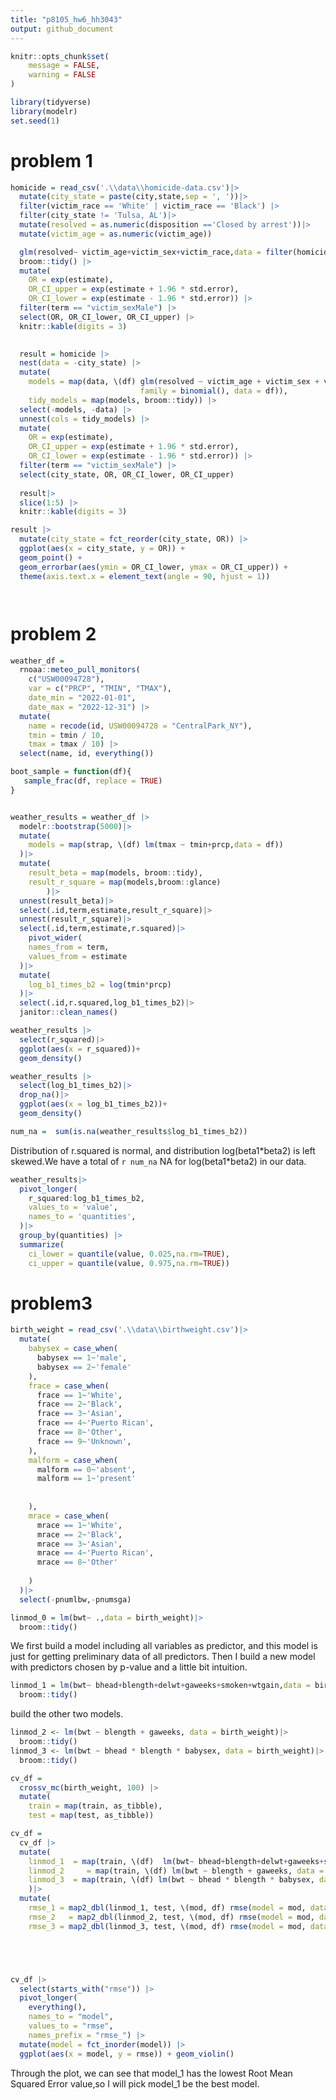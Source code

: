 ```yaml
---
title: "p8105_hw6_hh3043"
output: github_document
---
```

```r
knitr::opts_chunk$set(
	message = FALSE,
	warning = FALSE
)
```


```r
library(tidyverse)
library(modelr)
set.seed(1)
```

# problem 1


```r

homicide = read_csv('.\\data\\homicide-data.csv')|>
  mutate(city_state = paste(city,state,sep = ', '))|>
  filter(victim_race == 'White' | victim_race == 'Black') |>
  filter(city_state != 'Tulsa, AL')|>
  mutate(resolved = as.numeric(disposition =='Closed by arrest'))|>
  mutate(victim_age = as.numeric(victim_age))

  glm(resolved~ victim_age+victim_sex+victim_race,data = filter(homicide,city_state == 'Baltimore, MD'),family = binomial())|>
  broom::tidy() |> 
  mutate(
    OR = exp(estimate), 
    OR_CI_upper = exp(estimate + 1.96 * std.error),
    OR_CI_lower = exp(estimate - 1.96 * std.error)) |> 
  filter(term == "victim_sexMale") |> 
  select(OR, OR_CI_lower, OR_CI_upper) |>
  knitr::kable(digits = 3)
  

  result = homicide |> 
  nest(data = -city_state) |> 
  mutate(
    models = map(data, \(df) glm(resolved ~ victim_age + victim_sex + victim_race, 
                             family = binomial(), data = df)),
    tidy_models = map(models, broom::tidy)) |> 
  select(-models, -data) |> 
  unnest(cols = tidy_models) |> 
  mutate(
    OR = exp(estimate), 
    OR_CI_upper = exp(estimate + 1.96 * std.error),
    OR_CI_lower = exp(estimate - 1.96 * std.error)) |> 
  filter(term == "victim_sexMale") |> 
  select(city_state, OR, OR_CI_lower, OR_CI_upper) 
  
  result|>
  slice(1:5) |> 
  knitr::kable(digits = 3)
```

```r
result |> 
  mutate(city_state = fct_reorder(city_state, OR)) |> 
  ggplot(aes(x = city_state, y = OR)) + 
  geom_point() + 
  geom_errorbar(aes(ymin = OR_CI_lower, ymax = OR_CI_upper)) + 
  theme(axis.text.x = element_text(angle = 90, hjust = 1))




```

# problem 2

```r
weather_df = 
  rnoaa::meteo_pull_monitors(
    c("USW00094728"),
    var = c("PRCP", "TMIN", "TMAX"), 
    date_min = "2022-01-01",
    date_max = "2022-12-31") |>
  mutate(
    name = recode(id, USW00094728 = "CentralPark_NY"),
    tmin = tmin / 10,
    tmax = tmax / 10) |>
  select(name, id, everything())

boot_sample = function(df){
   sample_frac(df, replace = TRUE)
}


weather_results = weather_df |>
  modelr::bootstrap(5000)|>
  mutate(
    models = map(strap, \(df) lm(tmax ~ tmin+prcp,data = df))
  )|>
  mutate(
    result_beta = map(models, broom::tidy),
    result_r_square = map(models,broom::glance)
        )|>
  unnest(result_beta)|>
  select(.id,term,estimate,result_r_square)|>
  unnest(result_r_square)|>
  select(.id,term,estimate,r.squared)|>
    pivot_wider(
    names_from = term,
    values_from = estimate
  )|>
  mutate(
    log_b1_times_b2 = log(tmin*prcp)
  )|>
  select(.id,r.squared,log_b1_times_b2)|>
  janitor::clean_names()

weather_results |>
  select(r_squared)|>
  ggplot(aes(x = r_squared))+
  geom_density()

weather_results |>
  select(log_b1_times_b2)|>
  drop_na()|>
  ggplot(aes(x = log_b1_times_b2))+
  geom_density()

num_na =  sum(is.na(weather_results$log_b1_times_b2))
```

Distribution of r.squared is normal, and distribution log(beta1\*beta2) is left skewed.We have a total of `r num_na` NA for log(beta1\*beta2) in our data.

```r
weather_results|> 
  pivot_longer(
    r_squared:log_b1_times_b2,
    values_to = 'value',
    names_to = 'quantities',
  )|>
  group_by(quantities) |> 
  summarize(
    ci_lower = quantile(value, 0.025,na.rm=TRUE), 
    ci_upper = quantile(value, 0.975,na.rm=TRUE))

```

# problem3


```r
birth_weight = read_csv('.\\data\\birthweight.csv')|>
  mutate(
    babysex = case_when(
      babysex == 1~'male',
      babysex == 2~'female'
    ),
    frace = case_when(
      frace == 1~'White',
      frace == 2~'Black',
      frace == 3~'Asian',
      frace == 4~'Puerto Rican',
      frace == 8~'Other',
      frace == 9~'Unknown',
    ),
    malform = case_when(
      malform == 0~'absent',
      malform == 1~'present'
      
      
    ),
    mrace = case_when(
      mrace == 1~'White',
      mrace == 2~'Black',
      mrace == 3~'Asian',
      mrace == 4~'Puerto Rican',
      mrace == 8~'Other'
   
    )
  )|>
  select(-pnumlbw,-pnumsga)

linmod_0 = lm(bwt~ .,data = birth_weight)|>
  broom::tidy()


```

We first build a model including all variables as predictor, and this model is just for getting preliminary data of all predictors. Then I build a new model with predictors chosen by p-value and a little bit intuition. 

```r
linmod_1 = lm(bwt~ bhead+blength+delwt+gaweeks+smoken+wtgain,data = birth_weight)|>
  broom::tidy()
```

build the other two models.
```r
linmod_2 <- lm(bwt ~ blength + gaweeks, data = birth_weight)|>
  broom::tidy()
linmod_3 <- lm(bwt ~ bhead * blength * babysex, data = birth_weight)|>
  broom::tidy()
```


```r



cv_df =
  crossv_mc(birth_weight, 100) |> 
  mutate(
    train = map(train, as_tibble),
    test = map(test, as_tibble))

cv_df = 
  cv_df |> 
  mutate(
    linmod_1  = map(train, \(df)  lm(bwt~ bhead+blength+delwt+gaweeks+smoken+wtgain,data = birth_weight)),
    linmod_2     = map(train, \(df) lm(bwt ~ blength + gaweeks, data = birth_weight)),
    linmod_3  = map(train, \(df) lm(bwt ~ bhead * blength * babysex, data = birth_weight))
    )|> 
  mutate(
    rmse_1 = map2_dbl(linmod_1, test, \(mod, df) rmse(model = mod, data = df)),
    rmse_2   = map2_dbl(linmod_2, test, \(mod, df) rmse(model = mod, data = df)),
    rmse_3 = map2_dbl(linmod_3, test, \(mod, df) rmse(model = mod, data = df)))





cv_df |> 
  select(starts_with("rmse")) |> 
  pivot_longer(
    everything(),
    names_to = "model", 
    values_to = "rmse",
    names_prefix = "rmse_") |> 
  mutate(model = fct_inorder(model)) |> 
  ggplot(aes(x = model, y = rmse)) + geom_violin()


```

Through the plot, we can see that model_1 has the lowest Root Mean Squared Error value,so I will pick model_1 be the best model.

















